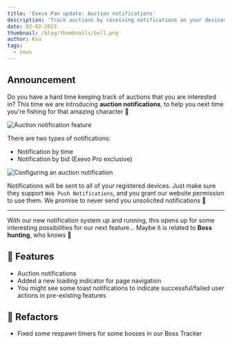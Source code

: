 ```yaml
---
title: 'Exevo Pan update: Auction notifications'
description: 'Track auctions by receiving notifications on your devices!'
date: 02-02-2023
thumbnail: /blog/thumbnails/bell.png
author: Ksu
tags:
  - news
---
```


## Announcement

Do you have a hard time keeping track of auctions that you are interested in? This time we are introducing **auction notifications**, to help you next time you're fishing for that amazing character 🎣

<Image
  src="/blog/images/auctionNotification.png"
  width={363}
  height={274}
  align="center"
  alt="Auction notification feature"
  caption="Note: you need to be logged in to use notifications"
  unoptimized
/>

There are two types of notifications:

- Notification by time
- Notification by bid (<RouteLink href="/exevo-pro">Exevo Pro</RouteLink> exclusive)

<Image
  src="/blog/images/notificationConfig.png"
  width={330}
  height={288}
  align="center"
  alt="Configuring an auction notification"
  unoptimized
/>

Notifications will be sent to all of your registered devices. Just make sure they support `Web Push Notifications`, and you grant our website permission to use them. We promise to never send you unsolicited notifications 🙅

---

With our new notification system up and running, this opens up for some interesting possibilities for our next feature... Maybe it is related to **Boss hunting**, who knows 👀

## 🎉 Features

- Auction notifications
- Added a new loading indicator for page navigation
- You might see some <SampleToast message="Sweet!">toast notifications</SampleToast> to indicate successful/failed user actions in pre-existing features

## 🔧 Refactors

- Fixed some respawn timers for some bosses in our <RouteLink href="/boss-tracker">
  Boss Tracker
  </RouteLink>
